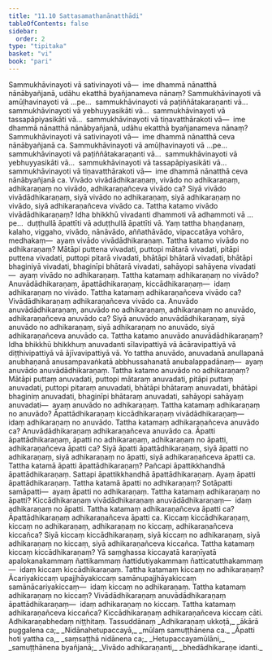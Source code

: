 ```yaml
---
title: "11.10 Sattasamathanānatthādi"
tableOfContents: false
sidebar:
  order: 2
type: "tipitaka"
basket: "vi"
book: "pari"
---
```



<DynamicBreadcrumb />

<Division number="354" book="pari" bookNo="5" page="275">

<Paragraph number="1745" book="pari">
Sammukhāvinayoti vā sativinayoti vā—  ime dhammā nānatthā nānābyañjanā, udāhu ekatthā byañjanameva nānaṃ? Sammukhāvinayoti vā amūḷhavinayoti vā …pe…  sammukhāvinayoti vā paṭiññātakaraṇanti vā…  sammukhāvinayoti vā yebhuyyasikāti vā…  sammukhāvinayoti vā tassapāpiyasikāti vā…  sammukhāvinayoti vā tiṇavatthārakoti vā—  ime dhammā nānatthā nānābyañjanā, udāhu ekatthā byañjanameva nānaṃ? Sammukhāvinayoti vā sativinayoti vā—  ime dhammā nānatthā ceva nānābyañjanā ca. Sammukhāvinayoti vā amūḷhavinayoti vā …pe…  sammukhāvinayoti vā paṭiññātakaraṇanti vā…  sammukhāvinayoti vā yebhuyyasikāti vā…  sammukhāvinayoti vā tassapāpiyasikāti vā…  sammukhāvinayoti vā tiṇavatthārakoti vā—  ime dhammā nānatthā ceva nānābyañjanā ca.
</Paragraph>

</Division>
<Division number="355" book="pari" bookNo="5" page="275">

<Paragraph number="1746" book="pari">
Vivādo vivādādhikaraṇaṃ, vivādo no adhikaraṇaṃ, adhikaraṇaṃ no vivādo, adhikaraṇañceva vivādo ca? Siyā vivādo vivādādhikaraṇaṃ, siyā vivādo no adhikaraṇaṃ, siyā adhikaraṇaṃ no vivādo, siyā adhikaraṇañceva vivādo ca.
</Paragraph>

<Paragraph number="1747" book="pari">
Tattha katamo vivādo vivādādhikaraṇaṃ? Idha bhikkhū vivadanti dhammoti vā adhammoti vā …pe…  duṭṭhullā āpattīti vā aduṭṭhullā āpattīti vā. Yaṃ tattha bhaṇḍanaṃ, kalaho, viggaho, vivādo, nānāvādo, aññathāvādo, vipaccatāya vohāro, medhakaṃ—  ayaṃ vivādo vivādādhikaraṇaṃ.
</Paragraph>

<Paragraph number="1748" book="pari">
Tattha katamo vivādo no adhikaraṇaṃ? Mātāpi puttena vivadati, puttopi mātarā vivadati, pitāpi puttena vivadati, puttopi pitarā vivadati, bhātāpi bhātarā vivadati, bhātāpi bhaginiyā vivadati, bhaginīpi bhātarā vivadati, sahāyopi sahāyena vivadati—  ayaṃ vivādo no adhikaraṇaṃ.
</Paragraph>

<Paragraph number="1749" book="pari">
Tattha katamaṃ adhikaraṇaṃ no vivādo? Anuvādādhikaraṇaṃ, āpattādhikaraṇaṃ, kiccādhikaraṇaṃ—  idaṃ adhikaraṇaṃ no vivādo.
</Paragraph>

<Paragraph number="1750" book="pari">
Tattha katamaṃ adhikaraṇañceva vivādo ca? Vivādādhikaraṇaṃ adhikaraṇañceva vivādo ca.
</Paragraph>

</Division>
<Division number="356" book="pari" bookNo="5" page="276">

<Paragraph number="1751" book="pari">
Anuvādo anuvādādhikaraṇaṃ, anuvādo no adhikaraṇaṃ, adhikaraṇaṃ no anuvādo, adhikaraṇañceva anuvādo ca? Siyā anuvādo anuvādādhikaraṇaṃ, siyā anuvādo no adhikaraṇaṃ, siyā adhikaraṇaṃ no anuvādo, siyā adhikaraṇañceva anuvādo ca.
</Paragraph>

<Paragraph number="1752" book="pari">
Tattha katamo anuvādo anuvādādhikaraṇaṃ? Idha bhikkhū bhikkhuṃ anuvadanti sīlavipattiyā vā ācāravipattiyā vā diṭṭhivipattiyā vā ājīvavipattiyā vā. Yo tattha anuvādo, anuvadanā anullapanā anubhaṇanā anusampavaṅkatā abbhussahanatā anubalappadānaṃ—  ayaṃ anuvādo anuvādādhikaraṇaṃ.
</Paragraph>

<Paragraph number="1753" book="pari">
Tattha katamo anuvādo no adhikaraṇaṃ? Mātāpi puttaṃ anuvadati, puttopi mātaraṃ anuvadati, pitāpi puttaṃ anuvadati, puttopi pitaraṃ anuvadati, bhātāpi bhātaraṃ anuvadati, bhātāpi bhaginiṃ anuvadati, bhaginīpi bhātaraṃ anuvadati, sahāyopi sahāyaṃ anuvadati—  ayaṃ anuvādo no adhikaraṇaṃ.
</Paragraph>

<Paragraph number="1754" book="pari">
Tattha katamaṃ adhikaraṇaṃ no anuvādo? Āpattādhikaraṇaṃ kiccādhikaraṇaṃ vivādādhikaraṇaṃ—  idaṃ adhikaraṇaṃ no anuvādo.
</Paragraph>

<Paragraph number="1755" book="pari">
Tattha katamaṃ adhikaraṇañceva anuvādo ca? Anuvādādhikaraṇaṃ adhikaraṇañceva anuvādo ca.
</Paragraph>

</Division>
<Division number="357" book="pari" bookNo="5" page="277">

<Paragraph number="1756" book="pari">
Āpatti āpattādhikaraṇaṃ, āpatti no adhikaraṇaṃ, adhikaraṇaṃ no āpatti, adhikaraṇañceva āpatti ca? Siyā āpatti āpattādhikaraṇaṃ, siyā āpatti no adhikaraṇaṃ, siyā adhikaraṇaṃ no āpatti, siyā adhikaraṇañceva āpatti ca.
</Paragraph>

<Paragraph number="1757" book="pari">
Tattha katamā āpatti āpattādhikaraṇaṃ? Pañcapi āpattikkhandhā āpattādhikaraṇaṃ. Sattapi āpattikkhandhā āpattādhikaraṇaṃ. Ayaṃ āpatti āpattādhikaraṇaṃ.
</Paragraph>

<Paragraph number="1758" book="pari">
Tattha katamā āpatti no adhikaraṇaṃ? Sotāpatti samāpatti—  ayaṃ āpatti no adhikaraṇaṃ.
</Paragraph>

<Paragraph number="1759" book="pari">
Tattha katamaṃ adhikaraṇaṃ no āpatti? Kiccādhikaraṇaṃ vivādādhikaraṇaṃ anuvādādhikaraṇaṃ—  idaṃ adhikaraṇaṃ no āpatti.
</Paragraph>

<Paragraph number="1760" book="pari">
Tattha katamaṃ adhikaraṇañceva āpatti ca? Āpattādhikaraṇaṃ adhikaraṇañceva āpatti ca.
</Paragraph>

</Division>
<Division number="358" book="pari" bookNo="5" page="277">

<Paragraph number="1761" book="pari">
Kiccaṃ kiccādhikaraṇaṃ, kiccaṃ no adhikaraṇaṃ, adhikaraṇaṃ no kiccaṃ, adhikaraṇañceva kiccañca? Siyā kiccaṃ kiccādhikaraṇaṃ, siyā kiccaṃ no adhikaraṇaṃ, siyā adhikaraṇaṃ no kiccaṃ, siyā adhikaraṇañceva kiccañca.
</Paragraph>

<Paragraph number="1762" book="pari">
Tattha katamaṃ kiccaṃ kiccādhikaraṇaṃ? Yā saṃghassa kiccayatā karaṇīyatā apalokanakammaṃ ñattikammaṃ ñattidutiyakammaṃ ñatticatutthakammaṃ—  idaṃ kiccaṃ kiccādhikaraṇaṃ.
</Paragraph>

<Paragraph number="1763" book="pari">
Tattha katamaṃ kiccaṃ no adhikaraṇaṃ? Ācariyakiccaṃ upajjhāyakiccaṃ samānupajjhāyakiccaṃ samānācariyakiccaṃ—  idaṃ kiccaṃ no adhikaraṇaṃ.
</Paragraph>

<Paragraph number="1764" book="pari">
Tattha katamaṃ adhikaraṇaṃ no kiccaṃ? Vivādādhikaraṇaṃ anuvādādhikaraṇaṃ āpattādhikaraṇaṃ—  idaṃ adhikaraṇaṃ no kiccaṃ.
</Paragraph>

<Paragraph number="1765" book="pari">
Tattha katamaṃ adhikaraṇañceva kiccañca? Kiccādhikaraṇaṃ adhikaraṇañceva kiccaṃ cāti.

</Paragraph>
</Division>

<Paragraph number="1766" type="center" book="pari">
Adhikaraṇabhedaṃ niṭṭhitaṃ.



</Paragraph>

<Paragraph number="1767" type="center" book="pari">
Tassuddānaṃ


</Paragraph>

<Paragraph number="1768" type="verses" book="pari">
_Adhikaraṇaṃ ukkoṭā,_  
_ākārā puggalena ca;_  
_Nidānahetupaccayā,_  
_mūlaṃ samuṭṭhānena ca._  

</Paragraph>

<Paragraph number="1769" type="verses" book="pari">
_Āpatti hoti yattha ca,_  
_saṃsaṭṭhā nidānena ca;_  
_Hetupaccayamūlāni,_  
_samuṭṭhānena byañjanā;_  
_Vivādo adhikaraṇanti,_  
_bhedādhikaraṇe idanti._
</Paragraph>